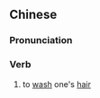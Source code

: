 {{also|洗髪}}
==Chinese==
{{zh-forms|s=洗发}}

===Pronunciation===
{{zh-pron
|m=xǐ髮
|c=sai2 faat3
|cat=v
}}

===Verb===
{{zh-verb}}

# to [[wash]] one's [[hair]]